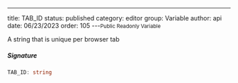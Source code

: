 ---
title: TAB_ID
status: published
category: editor
group: Variable
author: api
date: 06/23/2023
order: 105
---<Small>Public Readonly Variable</Small>

A string that is unique per browser tab


##### Signature


```ts
TAB_ID: string
```

